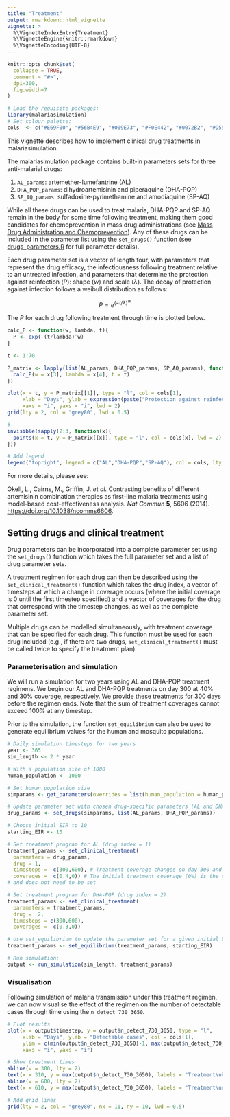 ```yaml
---
title: "Treatment"
output: rmarkdown::html_vignette
vignette: >
  %\VignetteIndexEntry{Treatment}
  %\VignetteEngine{knitr::rmarkdown}
  %\VignetteEncoding{UTF-8}
---
```


```r
knitr::opts_chunk$set(
  collapse = TRUE,
  comment = "#>",
  dpi=300,
  fig.width=7
)
```

```r
# Load the requisite packages:
library(malariasimulation)
# Set colour palette:
cols  <- c("#E69F00", "#56B4E9", "#009E73", "#F0E442", "#0072B2", "#D55E00", "#CC79A7")
```

This vignette describes how to implement clinical drug treatments in malariasimulation.

The malariasimulation package contains built-in parameters sets for three anti-malarial drugs:

1.  `AL_params`: artemether-lumefantrine (AL)
2.  `DHA_PQP_params`: dihydroartemisinin and piperaquine (DHA-PQP)
3.  `SP_AQ_params`: sulfadoxine-pyrimethamine and amodiaquine (SP-AQ)

While all these drugs can be used to treat malaria, DHA-PQP and SP-AQ remain in the body for some time following treatment, making them good candidates for chemoprevention in mass drug administrations (see [Mass Drug Administration and Chemoprevention](https://mrc-ide.github.io/malariasimulation/articles/MDA.html)). Any of these drugs can be included in the parameter list using the `set_drugs()` function (see [drugs_parameters.R](https://github.com/mrc-ide/malariasimulation/blob/master/R/drug_parameters.R) for full parameter details).

Each drug parameter set is a vector of length four, with parameters that represent the drug efficacy, the infectiousness following treatment relative to an untreated infection, and parameters that determine the protection against reinfection ($P$): shape ($w$) and scale ($\lambda$). The decay of protection against infection follows a weibull distribution as follows:

$$P = e^{{(-t/\lambda)}^w}$$

The $P$ for each drug following treatment through time is plotted below.

```r
calc_P <- function(w, lambda, t){
  P <- exp(-(t/lambda)^w)
}

t <- 1:70

P_matrix <- lapply(list(AL_params, DHA_PQP_params, SP_AQ_params), function(x){
  calc_P(w = x[3], lambda = x[4], t = t)
})

plot(x = t, y = P_matrix[[1]], type = "l", col = cols[1],
     xlab = "Days", ylab = expression(paste("Protection against reinfection (",italic(P),")")),
     xaxs = "i", yaxs = "i", lwd = 2)
grid(lty = 2, col = "grey80", lwd = 0.5)

# 
invisible(sapply(2:3, function(x){
  points(x = t, y = P_matrix[[x]], type = "l", col = cols[x], lwd = 2)
}))

# Add legend
legend("topright", legend = c("AL","DHA-PQP","SP-AQ"), col = cols, lty = 1, lwd = 2, cex = 0.8)
```

For more details, please see:

Okell, L., Cairns, M., Griffin, J. *et al.* Contrasting benefits of different artemisinin combination therapies as first-line malaria treatments using model-based cost-effectiveness analysis. *Nat Commun* **5**, 5606 (2014). <https://doi.org/10.1038/ncomms6606>.

## Setting drugs and clinical treatment

Drug parameters can be incorporated into a complete parameter set using the `set_drugs()` function which takes the full parameter set and a list of drug parameter sets.

A treatment regimen for each drug can then be described using the `set_clinical_treatment()` function which takes the drug index, a vector of timesteps at which a change in coverage occurs (where the initial coverage is 0 until the first timestep specified) and a vector of coverages for the drug that correspond with the timestep changes, as well as the complete parameter set.

Multiple drugs can be modelled simultaneously, with treatment coverage that can be specified for each drug. This function must be used for each drug included (e.g., if there are two drugs, `set_clinical_treatment()` must be called twice to specify the treatment plan).

### Parameterisation and simulation

We will run a simulation for two years using AL and DHA-PQP treatment regimens. We begin our AL and DHA-PQP treatments on day 300 at 40% and 30% coverage, respectively. We provide these treatments for 300 days before the regimen ends. Note that the sum of treatment coverages cannot exceed 100% at any timestep.

Prior to the simulation, the function `set_equilibrium` can also be used to generate equilibrium values for the human and mosquito populations.

```r
# Daily simulation timesteps for two years
year <- 365
sim_length <- 2 * year

# With a population size of 1000
human_population <- 1000

# Set human population size
simparams <- get_parameters(overrides = list(human_population = human_population))

# Update parameter set with chosen drug-specific parameters (AL and DHA/PQP)
drug_params <- set_drugs(simparams, list(AL_params, DHA_PQP_params))

# Choose initial EIR to 10
starting_EIR <- 10 

# Set treatment program for AL (drug index = 1)
treatment_params <- set_clinical_treatment(
  parameters = drug_params,
  drug = 1,
  timesteps =  c(300,600), # Treatment coverage changes on day 300 and day 600
  coverages =  c(0.4,0)) # The initial treatment coverage (0%) is the default 
# and does not need to be set

# Set treatment program for DHA-PQP (drug index = 2)
treatment_params <- set_clinical_treatment(
  parameters = treatment_params,
  drug =  2,
  timesteps = c(300,600),
  coverages =  c(0.3,0)) 

# Use set_equilibrium to update the parameter set for a given initial EIR
treatment_params <- set_equilibrium(treatment_params, starting_EIR)

# Run simulation:
output <- run_simulation(sim_length, treatment_params)

```

### Visualisation

Following simulation of malaria transmission under this treatment regimen, we can now visualise the effect of the regimen on the number of detectable cases through time using the `n_detect_730_3650`.

```r
# Plot results
plot(x = output$timestep, y = output$n_detect_730_3650, type = "l",
     xlab = "Days", ylab = "Detectable cases", col = cols[1],
     ylim = c(min(output$n_detect_730_3650)-1, max(output$n_detect_730_3650)+7),
     xaxs = "i", yaxs = "i")

# Show treatment times
abline(v = 300, lty = 2)
text(x = 310, y = max(output$n_detect_730_3650), labels = "Treatment\nbegins", adj = 0, cex = 0.8)
abline(v = 600, lty = 2)
text(x = 610, y = max(output$n_detect_730_3650), labels = "Treatment\nends", adj = 0, cex = 0.8)

# Add grid lines
grid(lty = 2, col = "grey80", nx = 11, ny = 10, lwd = 0.5)
```
